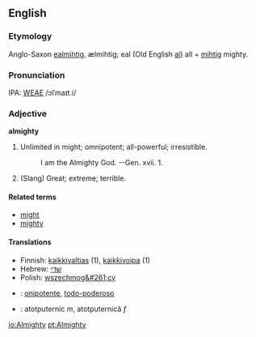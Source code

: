 ==English==
===Etymology===
Anglo-Saxon [[ealmihtig]], ælmihtig; eal (Old English [[al]]) all + [[mihtig]] mighty.

===Pronunciation===
IPA: [[WEAE]] /ɔlˈmaɪt.i/

===Adjective===
'''almighty'''

# Unlimited in might; omnipotent; all-powerful; irresistible.
#:    I am the Almighty God. --Gen. xvii. 1.
# (Slang) Great; extreme; terrible.
<!-- material copied from Webster's Revised Unabridged Dictionary (1913) -->

====Related terms====
*[[might]]
*[[mighty]]
====Translations====
*Finnish: [[kaikkivaltias]] (1), [[kaikkivoipa]] (1)
*Hebrew: [[שדי]]
*Polish: [[wszechmog&#261;cy]] 
*{{pt}}: [[onipotente]], [[todo-poderoso]]
*{{ro}}: atotputernic ''m'', atotputernică ''f''

[[io:Almighty]]
[[pt:Almighty]]